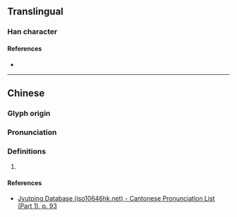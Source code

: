 {{character info}}
==Translingual==

===Han character===
{{Han char|rn=38|rad=女|as=08|sn=11|four=|canj=NIV|ids=⿱弦女}}

====References====
* {{Han ref|kx=0265.281|dkj=06370|hdz=21062.120|uh=5A71|ud=23153}}

----

==Chinese==
{{zh-forms}}

===Glyph origin===
{{Han etym}}

===Pronunciation===
{{zh-pron
|m=xián
|c=jin4
|mc=y
|oc=y
|cat=
}}

===Definitions===
{{zh-hanzi}}

# {{rfdef|zh|sort=女08}}

====References====
* [http://www.iso10646hk.net/jp/document/download.jsp Jyutping Database (iso10646hk.net) - Cantonese Pronunciation List (Part 1), p. 93]